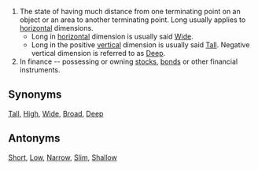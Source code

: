 #The state of having much distance from one terminating point on an object or an area to another terminating point.  Long usually applies to [[horizontal]] dimensions.
#*Long in [[horizontal]] dimension is usually said [[Wide]].
#*Long in the positive [[vertical]] dimension is usually said [[Tall]].  Negative vertical dimension is referred to as [[Deep]].
# In finance -- possessing or owning [[stocks]], [[bonds]] or other financial instruments.
==Synonyms==
[[Tall]], [[High]], [[Wide]], [[Broad]], [[Deep]]

==Antonyms==
[[Short]], [[Low]], [[Narrow]], [[Slim]], [[Shallow]]